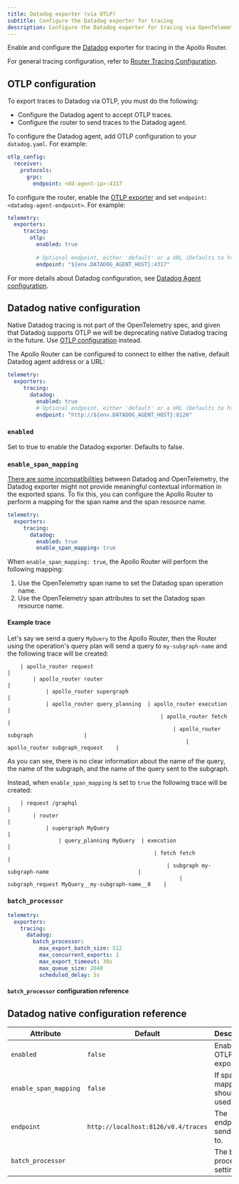 ```yaml
---
title: Datadog exporter (via OTLP)
subtitle: Configure the Datadog exporter for tracing
description: Configure the Datadog exporter for tracing via OpenTelemetry Protocol (OTLP) in the Apollo Router
---
```


Enable and configure the [Datadog](https://www.datadoghq.com/) exporter for tracing in the Apollo Router.

For general tracing configuration, refer to [Router Tracing Configuration](./overview).

## OTLP configuration

To export traces to Datadog via OTLP, you must do the following:
- Configure the Datadog agent to accept OTLP traces.
- Configure the router to send traces to the Datadog agent.

To configure the Datadog agent, add OTLP configuration to your `datadog.yaml`. For example:

```yaml title="datadog.yaml"
otlp_config:
  receiver:
    protocols:
      grpc:
        endpoint: <dd-agent-ip>:4317
```

To configure the router, enable the [OTLP exporter](./otlp) and set `endpoint: <datadog-agent-endpoint>`. For example: 

```yaml title="router.yaml"
telemetry:
  exporters:
     tracing:
       otlp:
         enabled: true
   
         # Optional endpoint, either 'default' or a URL (Defaults to http://127.0.0.1:4317)
         endpoint: "${env.DATADOG_AGENT_HOST}:4317"
```

For more details about Datadog configuration, see [Datadog Agent configuration](https://docs.datadoghq.com/opentelemetry/otlp_ingest_in_the_agent/?tab=host).

## Datadog native configuration

<Caution>

Native Datadog tracing is not part of the OpenTelemetry spec, and given that Datadog supports OTLP we will be deprecating native Datadog tracing in the future. Use [OTLP configuration](#otlp-configuration) instead.

</Caution>

The Apollo Router can be configured to connect to either the native, default Datadog agent address or a URL:

```yaml title="router.yaml"
telemetry:
  exporters:
     tracing:
       datadog:
         enabled: true
         # Optional endpoint, either 'default' or a URL (Defaults to http://localhost:8126)
         endpoint: "http://${env.DATADOG_AGENT_HOST}:8126"
```

### `enabled`

Set to true to enable the Datadog exporter. Defaults to false.

### `enable_span_mapping`

[There are some incompatibilities](https://docs.rs/opentelemetry-datadog/latest/opentelemetry_datadog/#quirks) between Datadog and OpenTelemetry, the Datadog exporter might not provide meaningful contextual information in the exported spans. To fix this, you can configure the Apollo Router to perform a mapping for the span name and the span resource name.

```yaml title="router.yaml"
telemetry:
  exporters:
     tracing:
       datadog:
         enabled: true
         enable_span_mapping: true
```

When `enable_span_mapping: true`, the Apollo Router will perform the following mapping:

1. Use the OpenTelemetry span name to set the Datadog span operation name.
2. Use the OpenTelemetry span attributes to set the Datadog span resource name.

#### Example trace

Let's say we send a query `MyQuery` to the Apollo Router, then the Router using the operation's query plan will send a query to `my-subgraph-name` and the following trace will be created:

```
    | apollo_router request                                                                 |
        | apollo_router router                                                              |
            | apollo_router supergraph                                                      |
            | apollo_router query_planning  | apollo_router execution                       |
                                                | apollo_router fetch                       |
                                                    | apollo_router subgraph                |
                                                        | apollo_router subgraph_request    |
```

As you can see, there is no clear information about the name of the query, the name of the subgraph, and the name of the query sent to the subgraph.

Instead, when `enable_span_mapping` is set to `true` the following trace will be created:

```
    | request /graphql                                                                                   |
        | router                                                                                         |
            | supergraph MyQuery                                                                         |
                | query_planning MyQuery  | execution                                                    |
                                              | fetch fetch                                              |
                                                  | subgraph my-subgraph-name                            |
                                                      | subgraph_request MyQuery__my-subgraph-name__0    |
```

### `batch_processor`

<BatchProcessorPreamble/>

```yaml
telemetry:
  exporters:
    tracing:
      datadog: 
        batch_processor: 
          max_export_batch_size: 512
          max_concurrent_exports: 1
          max_export_timeout: 30s 
          max_queue_size: 2048
          scheduled_delay: 5s
```

#### `batch_processor` configuration reference
<BatchProcessorRef/>


## Datadog native configuration reference

| Attribute             | Default                               | Description                     |
|-----------------------|---------------------------------------|---------------------------------|
| `enabled`             | `false`                               | Enable the OTLP exporter.       |
| `enable_span_mapping` | `false`                               | If span mapping should be used. |
| `endpoint`            | `http://localhost:8126/v0.4/traces`   | The endpoint to send spans to.  |
| `batch_processor`     |                                       | The batch processor settings.   |

